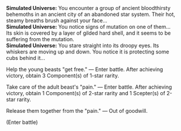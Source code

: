 {{Dialogue Start}}
:'''Simulated Universe:''' You encounter a group of ancient bloodthirsty behemoths in an ancient city of an abandoned star system. Their hot, steamy breaths brush against your face...
:'''Simulated Universe:''' You notice signs of mutation on one of them... Its skin is covered by a layer of gilded hard shell, and it seems to be suffering from the mutation.
:'''Simulated Universe:''' You stare straight into its droopy eyes. Its whiskers are moving up and down. You notice it is protecting some cubs behind it...
:{{DIcon|Star}} Help the young beasts "get free." &mdash; Enter battle. After achieving victory, obtain 3 Component(s) of 1-star rarity.
:{{DIcon|Star}} Take care of the adult beast's "pain." &mdash; Enter battle. After achieving victory, obtain 1 Component(s) of 2-star rarity and 1 Scepter(s) of 2-star rarity.
:{{DIcon|Star}} Release them together from the "pain." &mdash; Out of goodwill.
:;(Enter battle)
::{{Enemy List|Frigid Prowler (Bug)*1/-25% HP; Searing Prowler (Bug)*1/-25% HP}}
{{Dialogue End}}